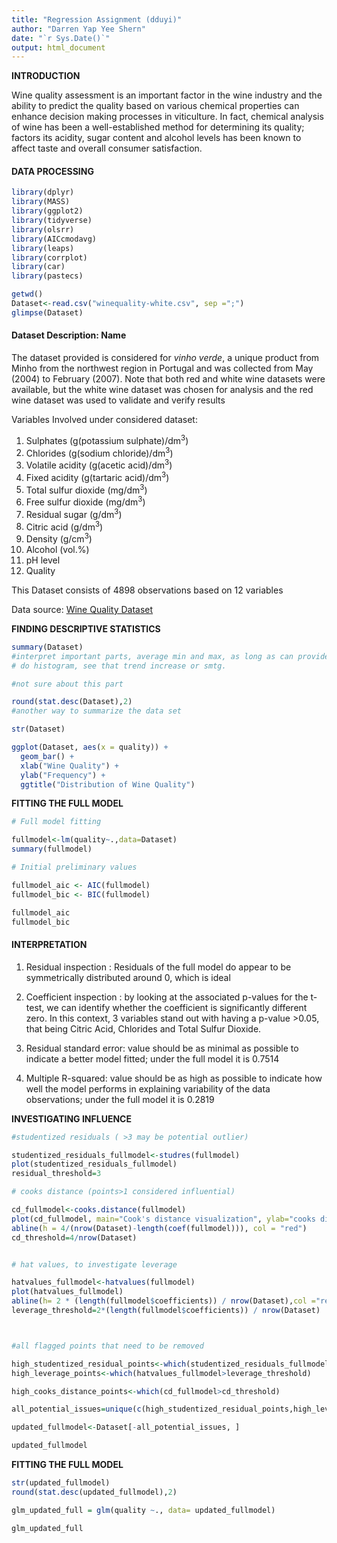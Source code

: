 ```yaml
---
title: "Regression Assignment (dduyi)"
author: "Darren Yap Yee Shern"
date: "`r Sys.Date()`"
output: html_document
---
```


**INTRODUCTION**

Wine quality assessment is an important factor in the wine industry and the ability to predict the quality based on various chemical properties can enhance decision making processes in viticulture. In fact, chemical analysis of wine has been a well-established method for determining its quality; factors its acidity, sugar content and alcohol levels has been known to affect taste and overall consumer satisfaction.

#### DATA PROCESSING

```r

library(dplyr)
library(MASS)
library(ggplot2)
library(tidyverse)
library(olsrr)
library(AICcmodavg)
library(leaps)
library(corrplot)
library(car)
library(pastecs)

```

```r
getwd()
Dataset<-read.csv("winequality-white.csv", sep =";")
glimpse(Dataset)
```

#### Dataset Description: Name

The dataset provided is considered for *vinho verde*, a unique product from Minho from the northwest region in Portugal and was collected from May (2004) to February (2007). Note that both red and white wine datasets were available, but the white wine dataset was chosen for analysis and the red wine dataset was used to validate and verify results

Variables Involved under considered dataset:

1.  Sulphates (g(potassium sulphate)/dm^3^)
2.  Chlorides (g(sodium chloride)/dm^3^)
3.  Volatile acidity (g(acetic acid)/dm^3^)
4.  Fixed acidity (g(tartaric acid)/dm^3^)
5.  Total sulfur dioxide (mg/dm^3^)
6.  Free sulfur dioxide (mg/dm^3^)
7.  Residual sugar (g/dm^3^)
8.  Citric acid (g/dm^3^)
9.  Density (g/cm^3^)
10. Alcohol (vol.%)
11. pH level
12. Quality

This Dataset consists of 4898 observations based on 12 variables

Data source: [Wine Quality Dataset](https://www.semanticscholar.org/paper/Modeling-wine-preferences-by-data-mining-from-Cortez-Cerdeira/bf15a0ccc14ac1deb5cea570c870389c16be019c)

**FINDING DESCRIPTIVE STATISTICS**

```r

summary(Dataset)
#interpret important parts, average min and max, as long as can provide information
# do histogram, see that trend increase or smtg. 

#not sure about this part

round(stat.desc(Dataset),2)
#another way to summarize the data set

str(Dataset)

ggplot(Dataset, aes(x = quality)) + 
  geom_bar() + 
  xlab("Wine Quality") + 
  ylab("Frequency") + 
  ggtitle("Distribution of Wine Quality")

```

**FITTING THE FULL MODEL**

```r

# Full model fitting

fullmodel<-lm(quality~.,data=Dataset)
summary(fullmodel)

# Initial preliminary values

fullmodel_aic <- AIC(fullmodel)
fullmodel_bic <- BIC(fullmodel)

fullmodel_aic
fullmodel_bic

```

#### **INTERPRETATION**

1)  Residual inspection : Residuals of the full model do appear to be symmetrically distributed around 0, which is ideal

2)  Coefficient inspection : by looking at the associated p-values for the t-test, we can identify whether the coefficient is significantly different zero. In this context, 3 variables stand out with having a p-value \>0.05, that being Citric Acid, Chlorides and Total Sulfur Dioxide.

3)  Residual standard error: value should be as minimal as possible to indicate a better model fitted; under the full model it is 0.7514

4)  Multiple R-squared: value should be as high as possible to indicate how well the model performs in explaining variability of the data observations; under the full model it is 0.2819

**INVESTIGATING INFLUENCE**

```r

#studentized residuals ( >3 may be potential outlier)

studentized_residuals_fullmodel<-studres(fullmodel)
plot(studentized_residuals_fullmodel)
residual_threshold=3

# cooks distance (points>1 considered influential)

cd_fullmodel<-cooks.distance(fullmodel)
plot(cd_fullmodel, main="Cook's distance visualization", ylab="cooks distance")
abline(h = 4/(nrow(Dataset)-length(coef(fullmodel))), col = "red")
cd_threshold=4/nrow(Dataset)


# hat values, to investigate leverage

hatvalues_fullmodel<-hatvalues(fullmodel)
plot(hatvalues_fullmodel)
abline(h= 2 * (length(fullmodel$coefficients)) / nrow(Dataset),col ="red")
leverage_threshold=2*(length(fullmodel$coefficients)) / nrow(Dataset)



#all flagged points that need to be removed

high_studentized_residual_points<-which(studentized_residuals_fullmodel>residual_threshold)
high_leverage_points<-which(hatvalues_fullmodel>leverage_threshold)

high_cooks_distance_points<-which(cd_fullmodel>cd_threshold)

all_potential_issues=unique(c(high_studentized_residual_points,high_leverage_points,high_cooks_distance_points))

updated_fullmodel<-Dataset[-all_potential_issues, ]

updated_fullmodel

```

**FITTING THE FULL MODEL**

```r
str(updated_fullmodel)
round(stat.desc(updated_fullmodel),2)

glm_updated_full = glm(quality ~., data= updated_fullmodel)

glm_updated_full

```
